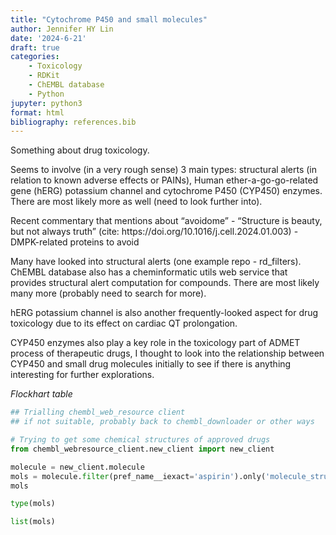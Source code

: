 ```yaml
---
title: "Cytochrome P450 and small molecules"
author: Jennifer HY Lin
date: '2024-6-21'
draft: true
categories: 
    - Toxicology
    - RDKit
    - ChEMBL database
    - Python
jupyter: python3
format: html
bibliography: references.bib
---
```


Something about drug toxicology.

Seems to involve (in a very rough sense) 3 main types: structural alerts (in relation to known adverse effects or PAINs), Human ether-a-go-go-related gene (hERG) potassium channel and cytochrome P450 (CYP450) enzymes. There are most likely more as well (need to look further into).

Recent commentary that mentions about "avoidome" - "Structure is beauty, but not always truth" (cite: https://doi.org/10.1016/j.cell.2024.01.003) - DMPK-related proteins to avoid

Many have looked into structural alerts (one example repo - rd_filters). ChEMBL database also has a cheminformatic utils web service that provides structural alert computation for compounds. There are most likely many more (probably need to search for more).

hERG potassium channel is also another frequently-looked aspect for drug toxicology due to its effect on cardiac QT prolongation.

CYP450 enzymes also play a key role in the toxicology part of ADMET process of therapeutic drugs, I thought to look into the relationship between CYP450 and small drug molecules initially to see if there is anything interesting for further explorations.

*Flockhart table*

```python
## Trialling chembl_web_resource client
## if not suitable, probably back to chembl_downloader or other ways

# Trying to get some chemical structures of approved drugs
from chembl_webresource_client.new_client import new_client

molecule = new_client.molecule
mols = molecule.filter(pref_name__iexact='aspirin').only('molecule_structures')
mols
```

```python
type(mols)
```

```python
list(mols)
```